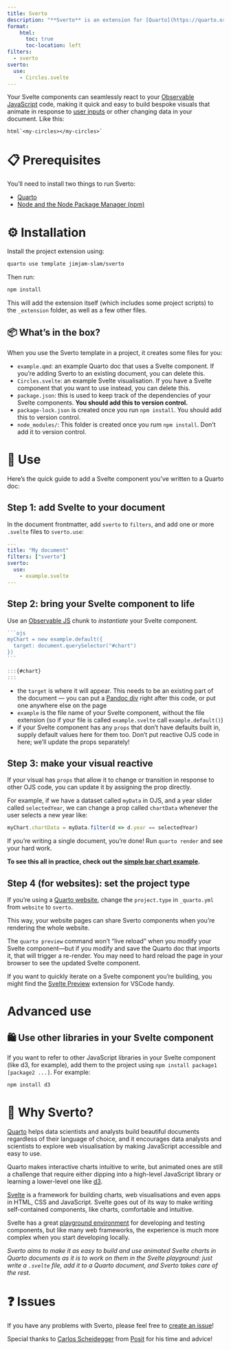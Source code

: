 ```yaml
---
title: Sverto
description: "**Sverto** is an extension for [Quarto](https://quarto.org) that lets you seamlessly write and include [Svelte](https://svelte.dev) components, like charts and other visuals, in your Quarto website."
format:
    html:
      toc: true
      toc-location: left
filters:
  - sverto
sverto:
  use:
    - Circles.svelte
---
```


Your Svelte components can seamlessly react to your [Observable JavaScript](https://quarto.org/docs/interactive/ojs/) code, making it quick and easy to build bespoke visuals that animate in response to [user inputs](https://observablehq.com/@observablehq/inputs?collection=@observablehq/inputs) or other changing data in your document. Like this:


```ojs
html`<my-circles></my-circles>`
```


# 📋 Prerequisites

You'll need to install two things to run Sverto:

- [Quarto](https://quarto.org)
- [Node and the Node Package Manager (npm)](https://nodejs.org)

# ⚙️ Installation

Install the project extension using:

```sh
quarto use template jimjam-slam/sverto
```

Then run:

```sh
npm install
```

This will add the extension itself (which includes some project scripts) to the `_extension` folder, as well as a few other files.

## 📦 What's in the box?

When you use the Sverto template in a project, it creates some files for you:

* `example.qmd`: an example Quarto doc that uses a Svelte component. If you're adding Sverto to an existing document, you can delete this.
* `Circles.svelte`: an example Svelte visualisation. If you have a Svelte component that you want to use instead, you can delete this.
* `package.json`: this is used to keep track of the dependencies of your Svelte components. **You should add this to version control.**
* `package-lock.json` is created once you run `npm install`. You should add this to version control.
* `node_modules/`: This folder is created once you rum `npm install`. Don't add it to version control.

# 🎉 Use

Here's the quick guide to add a Svelte component you've written to a Quarto doc:

## Step 1: add Svelte to your document

In the document frontmatter, add `sverto` to `filters`, and add one or more `.svelte` files to `sverto.use`:

```yaml
---
title: "My document"
filters: ["sverto"]
sverto:
  use:
    - example.svelte
---
```

## Step 2: bring your Svelte component to life

Use an [Observable JS](https://quarto.org/docs/interactive/ojs/) chunk to _instantiate_ your Svelte component.

````js
```ojs
myChart = new example.default({
  target: document.querySelector("#chart")
})
```

:::{#chart}
:::
````

- the `target` is where it will appear. This needs to be an existing part of the document — you can put a [Pandoc div](https://quarto.org/docs/authoring/markdown-basics.html#divs-and-spans) right after this code, or put one anywhere else on the page
- `example` is the file name of your Svelte component, without the file extension (so if your file is called `example.svelte` call `example.default()`)
- if your Svelte component has any `props` that don't have defaults built in, supply default values here for them too. Don't put reactive OJS code in here; we'll update the props separately!

## Step 3: make your visual reactive 

If your visual has `props` that allow it to change or transition in response to other OJS code, you can update it by assigning the prop directly.

For example, if we have a dataset called `myData` in OJS, and a year slider called `selectedYear`, we can change a prop called `chartData` whenever the user selects a new year like:

````js
myChart.chartData = myData.filter(d => d.year == selectedYear)
````

If you're writing a single document, you're done! Run `quarto render` and see your hard work.

**To see this all in practice, check out the [simple bar chart example](examples/barchart).**

## Step 4 (for websites): set the project type

If you're using a [Quarto website](https://quarto.org/docs/projects/quarto-projects.html), change the `project.type` in `_quarto.yml` from `website` to `sverto`.

This way, your website pages can share Sverto components when you're rendering the whole website.

:::{.callout-tip appearance="simple" title="Hot reloads"}
The `quarto preview` command won't "live reload" when you modify your Svelte component—but if you modify and save the Quarto doc that imports it, that will trigger a re-render. You may need to hard reload the page in your browser to see the updated Svelte component.

If you want to quickly iterate on a Svelte component you're building, you might find the [Svelte Preview](https://marketplace.visualstudio.com/items?itemName=RafaelMartinez.svelte-preview) extension for VSCode handy.
:::

# Advanced use

## 🛍 Use other libraries in your Svelte component

If you want to refer to other JavaScript libraries in your Svelte component (like d3, for example), add them to the project using `npm install package1 [package2 ...]`. For example:

```sh
npm install d3
```
# 💭 Why Sverto?

[Quarto](https://quarto.org) helps data scientists and analysts build beautiful documents regardless of their language of choice, and it encourages data analysts and scientists to explore web visualisation by making JavaScript accessible and easy to use.

Quarto makes interactive charts intuitive to write, but animated ones are still a challenge that require either dipping into a high-level JavaScript library or learning a lower-level one like [d3](https://d3js.org).

[Svelte](https://svelte.dev) is a framework for building charts, web visualisations and even apps in HTML, CSS and JavaScript. Svelte goes out of its way to make writing self-contained components, like charts, comfortable and intuitive.

Svelte has a great [playground environment](https://svelte.dev/repl/hello-world?version=3.55.1) for developing and testing components, but like many web frameworks, the experience is much more complex when you start developing locally.

_Sverto aims to make it as easy to build and use animated Svelte charts in Quarto documents as it is to work on them in the Svelte playground: just write a `.svelte` file, add it to a Quarto document, and Sverto takes care of the rest._

# ❓ Issues

If you have any problems with Sverto, please feel free to [create an issue](https://github.com/jimjam-slam/sverto)!

Special thanks to [Carlos Scheidegger](https://github.com/cscheid) from [Posit](https://posit.co) for his time and advice!
